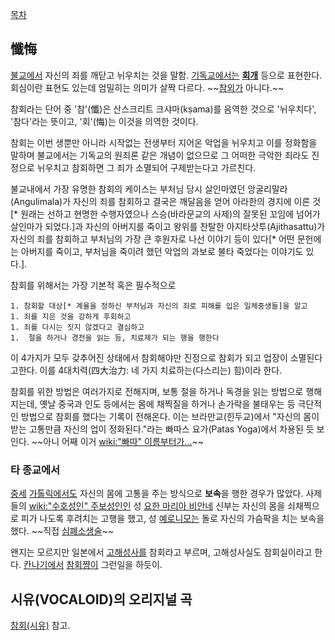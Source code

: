 [[목차]]
== 懺悔 ==
[[불교]]에서 자신의 죄를 깨닫고 뉘우치는 것을 말함. [[기독교]]에서는 '''[[회개]]''' 등으로 표현한다. 회심이란 표현도 있는데 엄밀히는 의미가 살짝 다르다.  ~~[[참외]]가 아니다.~~

참회라는 단어 중 '참'(懺)은 산스크리트 크샤마(kṣama)를 음역한 것으로 '뉘우치다', '참다'라는 뜻이고, '회'(悔)는 이것을 의역한 것이다.

참회는 이번 생뿐만 아니라 시작없는 전생부터 지어온 악업을 뉘우치고 이를 정화함을 말하며 불교에서는 기독교의 원죄론 같은 개념이 없으므로 그 어떠한 극악한 죄라도 진정으로 뉘우치고 참회하면 그 죄가 소멸되어 구제받는다고 가르친다.

불교내에서 가장 유명한 참회의 케이스는 부처님 당시 살인마였던 앙굴리말라(Angulimala)가 자신의 죄를 참회하고 결국은 깨달음을 얻어 아라한의 경지에 이른 것[* 원래는 선하고 현명한 수행자였으나 스승(바라문교의 사제)의 잘못된 꼬임에 넘어가 살인마가 되었다.]과 자신의 아버지를 죽이고 왕위를 찬탈한 아지타삿투(Ajithasattu)가 자신의 죄를 참회하고 부처님의 가장 큰 후원자로 나선 이야기 등이 있다[* 어떤 문헌에는 아버지를 죽이고, 부처님을 죽이려 했던 악업의 과보로 불타 죽었다는 이야기도 있다.].

참회를 위해서는 가장 기본적 혹은 필수적으로

 1. 참회할 대상[* 계율을 정하신 부처님과 자신의 죄로 피해를 입은 일체중생들]을 알고
 1. 죄를 지은 것을 강하게 후회하고
 1. 죄를 다시는 짓지 않겠다고 결심하고
 1.  절을 하거나 경전을 읽는 등, 치료제가 되는 행을 행한다

이 4가지가 모두 갖추어진 상태에서 참회해야만 진정으로 참회가 되고 업장이 소멸된다고한다. 이를 4대치력(四大治力: 네 가지 치료하는(다스리는) 힘)이라 한다.

참회를 위한 방법은 여러가지로 전해지며, 보통 절을 하거나 독경을 읽는 방법으로 행해지는데, 옛날 중국과 인도 등에서는 몸에 채찍질을 하거나 손가락을 불태우는 등 극단적인 방법으로 참회를 했다는 기록이 전해온다. 이는 브라만교(힌두교)에서 "자신의 몸이 받는 고통만큼 자신의 업이 정화된다."라는 빠따스 요가(Patas Yoga)에서 차용된 듯 보인다. ~~아니 어째 이거 [[wiki:"빠따" 이름부터가...]]~~

=== 타 종교에서 ===

[[중세]] [[가톨릭]]에서도 자신의 몸에 고통을 주는 방식으로 '''보속'''을 행한 경우가 많았다. 사제들의 [[wiki:"수호성인" 주보성인]]인 성 [[요한 마리아 비안네]] 신부는 자신의 몸을 쇠채찍으로 피가 나도록 후려치는 고행을 했고, 성 [[예로니모]]는 돌로 자신의 가슴팍을 치는 보속을 했다. ~~직접 [[심폐소생술]]~~

왠지는 모르지만 일본에서 [[고해성사]]를 참회라고 부르며, 고해성사실도 참회실이라고 한다. [[칸나기]]에서 [[참회쨩]]이 그런일을 하듯이.

== 시유(VOCALOID)의 오리지널 곡 ==
[[참회(시유)]] 참고.

